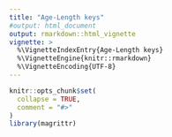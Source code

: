 ```yaml
---
title: "Age-Length keys"
#output: html_document
output: rmarkdown::html_vignette
vignette: >
  %\VignetteIndexEntry{Age-Length keys}
  %\VignetteEngine{knitr::rmarkdown}
  %\VignetteEncoding{UTF-8}
---
```


```r
knitr::opts_chunk$set(
  collapse = TRUE,
  comment = "#>"
)
library(magrittr)
```


